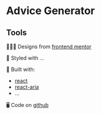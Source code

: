 

<Meta of={AdviceGeneratorStories} />

# Advice Generator

<Canvas of={AdviceGeneratorStories.Basic} />

## Tools

🧑🏼‍🎨 Designs from [frontend mentor](https://www.frontendmentor.io/challenges/results-summary-component-CE_K6s0maV)

🎨 Styled with ...

🔨 Built with:

- [react](https://react.dev/)
- [react-aria](https://react-spectrum.adobe.com/react-aria)
- ...

🖥️ Code on [github](https://github.com/kim-fransson/frontend-mentor/tree/main/packages/web/src/advice-generator)
